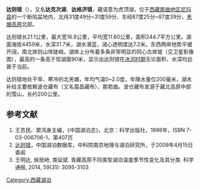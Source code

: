 {{Infobox_lake
 |湖泊名稱 = 达则错
 |湖泊照片 = File:Dagze Lake in Tibet.jpg
 |湖泊照片標題 = 
 |測深圖 =
 |測深圖標題 =
 |湖泊所在地 = [[中国|中国]][[西藏|西藏]]
 |座標 = {{coord|31|54|N|87|32|E|display=inline,title|scale:200000_type:waterbody_region:CN}}
 |湖泊類別 = 碳酸盐型[[咸水湖|咸水湖]]<br />半对流湖泊[3]
 |流入 = [[波仓藏布|波仓藏布]]<br />[[那若曲|那若曲]]
 |流出 = 
 |集水區面積 = 10885.3平方公里
 |集水區國家 =
 |湖泊長度 = 21.1公里
 |湖泊闊度 = 16.9公里<br />平均11.60公里
 |湖泊面積 = 244.7平方公里
 |平均深度 = 
 |最深深度 = 31.7米
 |水體體積 = 
 |湖水停留時間 =
 |湖岸線長度 = 66公里
 |海拔高度 = 4459.0米
 |湖中島嶼 =
 |湖邊城鎮 =
}}

'''达则错'''（{{bo|z=སྟག་རྩེ་མཚོ།|p=Dagzê Co}}），又名'''达克次湖'''、'''达格济错'''，藏语意为虎顶湖，位于[[西藏|西藏]][[那曲地区|那曲地区]][[尼玛县|尼玛县]]的一个断陷盆地内，北纬31度49分~31度59分、东经87度25分~87度39分，[[羌塘高原|羌塘高原]]北部。

达则错长21.1公里，最大宽16.9公里，平均宽11.60公里，面积244.7平方公里。湖面海拔4459米，水深31.7米，湖水湛蓝，湖心透明度达7.2米。东西两岸地势平缓开阔，南北岸则山体陡峭。湖岸上分布着多条非常明显的同心古岸堤（见卫星影像图），最高的一条高于现湖面90米，显示出达则错在[[冰河时期|冰河时期]]无论面积、水深均远甚于当前。

达则错地处干旱、寒冷的北羌塘，年均气温0~2.0度，年降水量仅200毫米，湖水补给主要依赖波仓藏布（又名莫昌藏布）、那若曲。波仓藏布发源于藏北高原中部的雪山，长约200公里。

== 参考文献 ==
# 王苏民、窦鸿身主编，《中国湖泊志》，北京：科学出版社，1998年，ISBN 7-03-006706-1，第407页
# [http://www.lake.csdb.cn/Detail.asp?Code=1559 达则错]{{dead link|date=2018年1月 |bot=InternetArchiveBot |fix-attempted=yes }}，中国湖泊数据库，中科院南京地理与湖泊研究所，于2009年4月15日查阅
# 王明达, 侯居峙, 类延斌. 青藏高原不同类型湖泊温度季节性变化及其分类. 科学通报, 2014, 59(31): 3095-3103
[[Category:西藏湖泊|Category:西藏湖泊]]

{{西藏小作品}}